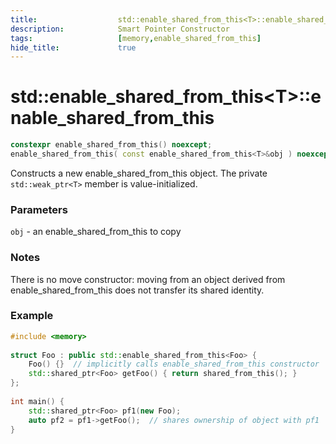 ```yaml
---
title:                  std::enable_shared_from_this<T>::enable_shared_from_this
description:            Smart Pointer Constructor
tags:                   [memory,enable_shared_from_this]
hide_title:             true
---
```



# std::enable_shared_from_this&lt;T>::enable_shared_from_this


```cpp title="Since C++11"
constexpr enable_shared_from_this() noexcept;                               (1)
enable_shared_from_this( const enable_shared_from_this<T>&obj ) noexcept;   (2)
```
		
Constructs a new enable_shared_from_this object. The private `std::weak_ptr<T>` member is value-initialized.

### Parameters
`obj`	-	an enable_shared_from_this to copy
### Notes
There is no move constructor: moving from an object derived from enable_shared_from_this does not transfer its shared identity.

### Example

```cpp
#include <memory>
 
struct Foo : public std::enable_shared_from_this<Foo> {
    Foo() {}  // implicitly calls enable_shared_from_this constructor
    std::shared_ptr<Foo> getFoo() { return shared_from_this(); }
};
 
int main() {
    std::shared_ptr<Foo> pf1(new Foo);
    auto pf2 = pf1->getFoo();  // shares ownership of object with pf1
}
```
